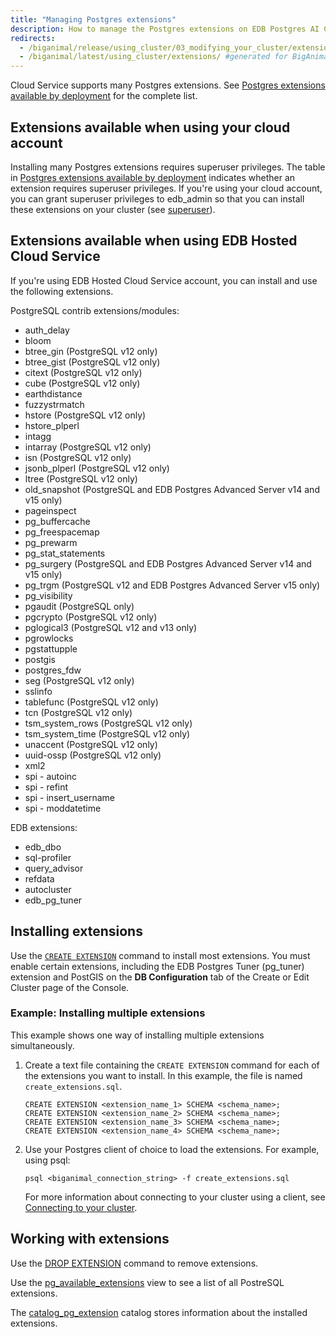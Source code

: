 ```yaml
---
title: "Managing Postgres extensions"
description: How to manage the Postgres extensions on EDB Postgres AI Cloud Service.
redirects:
  - /biganimal/release/using_cluster/03_modifying_your_cluster/extensions
  - /biganimal/latest/using_cluster/extensions/ #generated for BigAnimal URL path removal branch
---
```


Cloud Service supports many Postgres extensions. See [Postgres extensions available by deployment](/pg_extensions/) for the complete list.

## Extensions available when using your cloud account

Installing many Postgres extensions requires superuser privileges. The table in [Postgres extensions available by deployment](/pg_extensions/) indicates whether an extension requires superuser privileges. If you're using your cloud account, you can grant superuser privileges to edb_admin so that you can install these extensions on your cluster (see [superuser](postgres_access/admin_roles/#superuser)). 

## Extensions available when using EDB Hosted Cloud Service

If you're using EDB Hosted Cloud Service account, you can install and use the following extensions. 

PostgreSQL contrib extensions/modules:

-   auth_delay
-   bloom
-   btree_gin (PostgreSQL v12 only)
-   btree_gist (PostgreSQL v12 only)
-   citext (PostgreSQL v12 only)
-   cube (PostgreSQL v12 only) 
-   earthdistance
-   fuzzystrmatch
-   hstore (PostgreSQL v12 only)
-   hstore_plperl
-   intagg
-   intarray (PostgreSQL v12 only)
-   isn (PostgreSQL v12 only)
-   jsonb_plperl (PostgreSQL v12 only)
-   ltree (PostgreSQL v12 only)
-   old_snapshot (PostgreSQL and EDB Postgres Advanced Server v14 and v15 only)
-   pageinspect
-   pg_buffercache
-   pg_freespacemap
-   pg_prewarm
-   pg_stat_statements
-   pg_surgery (PostgreSQL and EDB Postgres Advanced Server v14 and v15 only)
-   pg_trgm (PostgreSQL v12 and EDB Postgres Advanced Server v15 only)
-   pg_visibility
-   pgaudit (PostgreSQL only)
-   pgcrypto (PostgreSQL v12 only)
-   pglogical3 (PostgreSQL v12 and v13 only)
-   pgrowlocks
-   pgstattupple
-   postgis
-   postgres_fdw
-   seg (PostgreSQL v12 only)
-   sslinfo
-   tablefunc (PostgreSQL v12 only)
-   tcn (PostgreSQL v12 only)
-   tsm_system_rows (PostgreSQL v12 only)
-   tsm_system_time (PostgreSQL v12 only)
-   unaccent (PostgreSQL v12 only)
-   uuid-ossp (PostgreSQL v12 only)
-   xml2
-   spi - autoinc
-   spi - refint
-   spi - insert_username
-   spi - moddatetime

EDB extensions:

-   edb_dbo
-   sql-profiler
-   query_advisor
-   refdata
-   autocluster
-   edb_pg_tuner

## Installing extensions

Use the [`CREATE EXTENSION`](https://www.postgresql.org/docs/current/sql-createextension.html) command to install most extensions. You must enable certain extensions, including the EDB Postgres Tuner (pg_tuner) extension and PostGIS on the **DB Configuration** tab of the Create or Edit Cluster page of the Console.

### Example: Installing multiple extensions

This example shows one way of installing multiple extensions simultaneously.

1.  Create a text file containing the `CREATE EXTENSION` command for each of the extensions you want to install. In this example, the file is named `create_extensions.sql`.

    ```text
    CREATE EXTENSION <extension_name_1> SCHEMA <schema_name>;
    CREATE EXTENSION <extension_name_2> SCHEMA <schema_name>;
    CREATE EXTENSION <extension_name_3> SCHEMA <schema_name>;
    CREATE EXTENSION <extension_name_4> SCHEMA <schema_name>;
    ```

2.  Use your Postgres client of choice to load the extensions. For example, using psql:

    ```shell
    psql <biganimal_connection_string> -f create_extensions.sql
    ```

    For more information about connecting to your cluster using a client, see [Connecting to your cluster](connecting_your_cluster/).

## Working with extensions

Use the [DROP EXTENSION](https://www.postgresql.org/docs/current/sql-dropextension.html) command to remove extensions. 

Use the [pg_available_extensions](https://www.postgresql.org/docs/current/view-pg-available-extensions.html) view to see a list of all PostreSQL extensions.

The [catalog_pg_extension](https://www.postgresql.org/docs/current/catalog-pg-extension.html) catalog stores information about the installed extensions. 
